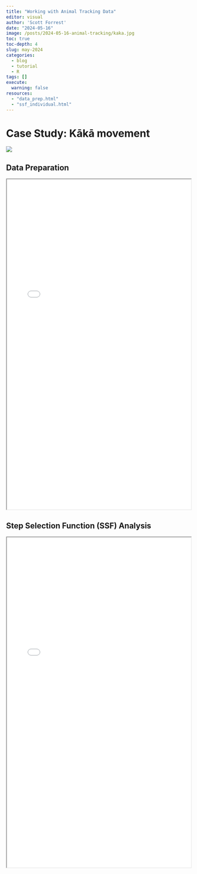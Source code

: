 ```yaml
---
title: "Working with Animal Tracking Data"
editor: visual
author: 'Scott Forrest'
date: "2024-05-16"
image: /posts/2024-05-16-animal-tracking/kaka.jpg
toc: true
toc-depth: 4
slug: may-2024
categories:
  - blog
  - tutorial
  - R
tags: []
execute:
  warning: false
resources:
  - "data_prep.html"
  - "ssf_individual.html"
---
```


# Case Study: Kākā movement

![](/posts/2024-05-16-animal-tracking/kaka.jpg)

## Data Preparation

```{=html}
<iframe src="/posts/2024-05-16-animal-tracking/data_prep.html" width="100%" height=900></iframe>
```



## Step Selection Function (SSF) Analysis

```{=html}
<iframe src="/posts/2024-05-16-animal-tracking/ssf_individual.html" width="100%" height=900></iframe>
```